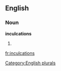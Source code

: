 
==English==

===Noun===
'''inculcations'''

# {{plural of|[[inculcation]]}}

[[Category:English plurals]]

[[fr:inculcations]]